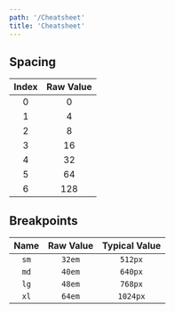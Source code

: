 ```yaml
---
path: '/Cheatsheet'
title: 'Cheatsheet'
---
```


## Spacing

| Index | Raw Value |
| :---: | :-------: |
|   0   |     0     |
|   1   |     4     |
|   2   |     8     |
|   3   |    16     |
|   4   |    32     |
|   5   |    64     |
|   6   |    128    |

## Breakpoints

| Name | Raw Value | Typical Value |
| :--: | :-------: | :-----------: |
| `sm` |  `32em`   |    `512px`    |
| `md` |  `40em`   |    `640px`    |
| `lg` |  `48em`   |    `768px`    |
| `xl` |  `64em`   |   `1024px`    |
